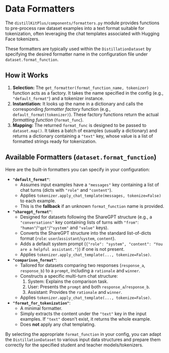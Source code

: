 # Data Formatters

The `distillKitPlus/components/formatters.py` module provides functions to pre-process raw dataset examples into a text format suitable for tokenization, often leveraging the chat templates associated with Hugging Face tokenizers.

These formatters are typically used within the `DistillationDataset` by specifying the desired formatter name in the configuration file under `dataset.format_function`.

## How it Works

1.  **Selection:** The `get_formatter(format_function_name, tokenizer)` function acts as a factory. It takes the name specified in the config (e.g., `"default_format"`) and a tokenizer instance.
2.  **Instantiation:** It looks up the name in a dictionary and calls the corresponding *formatter factory* function (e.g., `default_format(tokenizer)`). These factory functions return the actual *formatting function* (`format_func`).
3.  **Mapping:** The returned `format_func` is designed to be passed to `dataset.map()`. It takes a batch of examples (usually a dictionary) and returns a dictionary containing a `"text"` key, whose value is a list of formatted strings ready for tokenization.

## Available Formatters (`dataset.format_function`)

Here are the built-in formatters you can specify in your configuration:

*   **`"default_format"`**:
    *   Assumes input examples have a `"messages"` key containing a list of chat turns (dicts with `"role"` and `"content"`).
    *   Applies `tokenizer.apply_chat_template(messages, tokenize=False)` to each example.
    *   This is the **fallback** if an unknown `format_function` name is provided.
*   **`"sharegpt_format"`**:
    *   Designed for datasets following the ShareGPT structure (e.g., a `"conversations"` key containing lists of turns with `"from"`: `"human"`/`"gpt"`/`"system"` and `"value"` keys).
    *   Converts the ShareGPT structure into the standard list-of-dicts format (`role`: `user`/`assistant`/`system`, `content`).
    *   Adds a default system prompt (`{"role": "system", "content": "You are a helpful assistant."}`) if one is not present.
    *   Applies `tokenizer.apply_chat_template(..., tokenize=False)`.
*   **`"comparison_format"`**:
    *   Tailored for datasets comparing two responses (`response_a`, `response_b`) to a `prompt`, including a `rationale` and `winner`.
    *   Constructs a specific multi-turn chat structure:
        1.  System: Explains the comparison task.
        2.  User: Presents the `prompt` and both `response_a`/`response_b`.
        3.  Assistant: Provides the `rationale` and `winner`.
    *   Applies `tokenizer.apply_chat_template(..., tokenize=False)`.
*   **`"format_for_tokenization"`**:
    *   A minimal formatter.
    *   Simply extracts the content under the `"text"` key in the input examples. If `"text"` doesn't exist, it returns the whole example.
    *   Does **not** apply any chat templating.

By selecting the appropriate `format_function` in your config, you can adapt the `DistillationDataset` to various input data structures and prepare them correctly for the specified student and teacher models/tokenizers. 